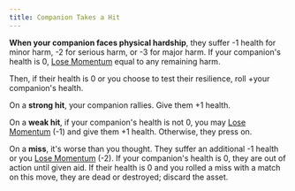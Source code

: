 ```yaml
---
title: Companion Takes a Hit
---
```


**When your companion faces physical hardship**, they suffer -1 health for minor harm, -2 for serious harm, or -3 for major harm. If your companion's health is 0, [Lose Momentum](/starforged-srd/moves/suffer/lose_momentum) equal to any remaining harm.

Then, if their health is 0 or you choose to test their resilience, roll +your companion's health.

On a **strong hit**, your companion rallies. Give them +1 health.

On a **weak hit**, if your companion's health is not 0, you may [Lose Momentum](/starforged-srd/moves/suffer/lose_momentum) (-1) and give them +1 health. Otherwise, they press on.

On a **miss**, it's worse than you thought. They suffer an additional -1 health or you [Lose Momentum](/starforged-srd/moves/suffer/lose_momentum) (-2). If your companion's health is 0, they are out of action until given aid. If their health is 0 and you rolled a miss with a match on this move, they are dead or destroyed; discard the asset.
